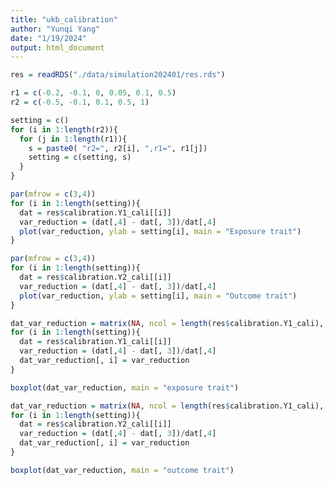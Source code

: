 ```yaml
---
title: "ukb_calibration"
author: "Yunqi Yang"
date: "1/19/2024"
output: html_document
---
```


```r
res = readRDS("./data/simulation202401/res.rds")

r1 = c(-0.2, -0.1, 0, 0.05, 0.1, 0.5)
r2 = c(-0.5, -0.1, 0.1, 0.5, 1)

setting = c()
for (i in 1:length(r2)){
  for (j in 1:length(r1)){
    s = paste0( "r2=", r2[i], ",r1=", r1[j])
    setting = c(setting, s)
  }
}
```

```r
par(mfrow = c(3,4))
for (i in 1:length(setting)){
  dat = res$calibration.Y1_cali[[i]]
  var_reduction = (dat[,4] - dat[, 3])/dat[,4]
  plot(var_reduction, ylab = setting[i], main = "Exposure trait")
}
```
```r
par(mfrow = c(3,4))
for (i in 1:length(setting)){
  dat = res$calibration.Y2_cali[[i]]
  var_reduction = (dat[,4] - dat[, 3])/dat[,4]
  plot(var_reduction, ylab = setting[i], main = "Outcome trait")
}
```

```r
dat_var_reduction = matrix(NA, ncol = length(res$calibration.Y1_cali), nrow = 10)
for (i in 1:length(setting)){
  dat = res$calibration.Y1_cali[[i]]
  var_reduction = (dat[,4] - dat[, 3])/dat[,4]
  dat_var_reduction[, i] = var_reduction
}

boxplot(dat_var_reduction, main = "exposure trait")
```

```r
dat_var_reduction = matrix(NA, ncol = length(res$calibration.Y1_cali), nrow = 10)
for (i in 1:length(setting)){
  dat = res$calibration.Y2_cali[[i]]
  var_reduction = (dat[,4] - dat[, 3])/dat[,4]
  dat_var_reduction[, i] = var_reduction
}

boxplot(dat_var_reduction, main = "outcome trait")
```

